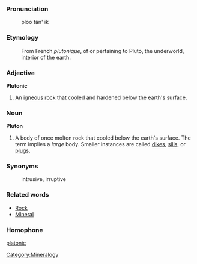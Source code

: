 ===Pronunciation===

:ploo tân' ik

===Etymology===

:From French ''plutonique'', of or pertaining to Pluto, the underworld, interior of the earth.

===Adjective===
'''Plutonic'''
#An [[igneous]] [[rock]] that cooled and hardened below the earth's surface.

=== Noun ===
'''Pluton'''
#A body of once molten rock that cooled below the earth's surface. The term implies a ''large'' body. Smaller instances are called [[dike]]s, [[sill]]s, or [[plug]]s.

===Synonyms===
:intrusive, irruptive

===Related words===
*[[Rock]]
*[[Mineral]]

===Homophone===

[[platonic]]

[[Category:Mineralogy]]